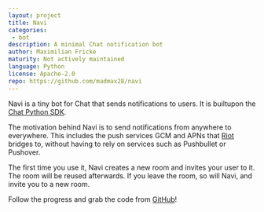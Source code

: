 ```yaml
---
layout: project
title: Navi
categories:
 - bot
description: A minimal Chat notification bot
author: Maximilian Fricke
maturity: Not actively maintained
language: Python
license: Apache-2.0
repo: https://github.com/madmax28/navi
---
```


Navi is a tiny bot for Chat that sends notifications to users. It is builtupon the [Chat Python SDK](https://github.com/matrix-org/matrix-python-sdk).

The motivation behind Navi is to send notifications from anywhere to everywhere. This includes the push services GCM and APNs that [Riot](https://riot.im/) bridges to, without having to rely on services such as Pushbullet or Pushover.

The first time you use it, Navi creates a new room and invites your user to it. The room will be reused afterwards. If you leave the room, so will Navi, and invite you to a new room.

Follow the progress and grab the code from [GitHub](https://github.com/madmax28/navi)!
